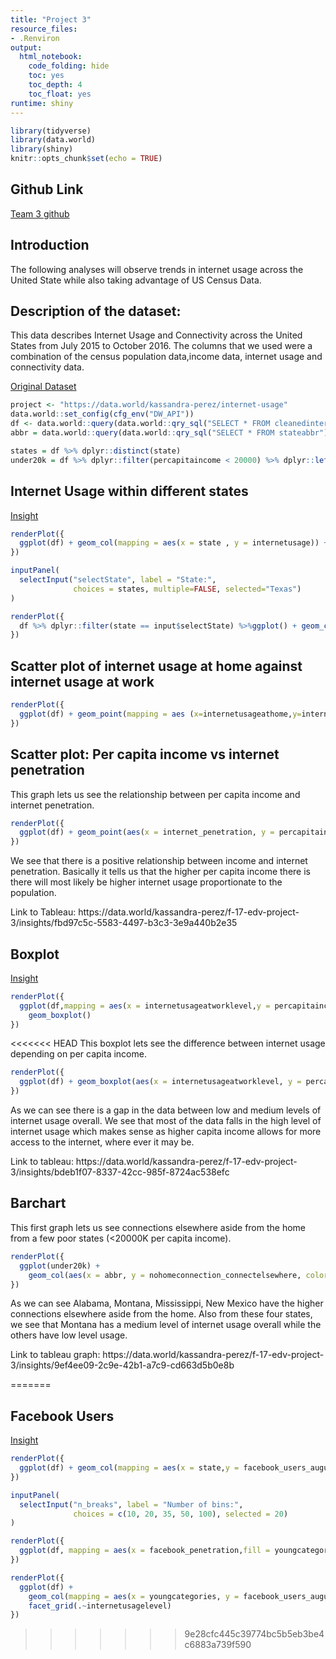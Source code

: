```yaml
---
title: "Project 3"
resource_files:
- .Renviron
output:
  html_notebook:
    code_folding: hide
    toc: yes
    toc_depth: 4
    toc_float: yes
runtime: shiny
---
```



```r
library(tidyverse)
library(data.world)
library(shiny)
knitr::opts_chunk$set(echo = TRUE)
```

## **Github Link** 
[Team 3 github](https://github.com/omar-olivarez/F17eDVProject3)

## **Introduction** 

The following analyses will observe trends in internet usage across the United State while also taking advantage of US Census Data.

## **Description of the dataset:** 
This data describes Internet Usage and Connectivity across the United States from July 2015 to October 2016. The columns that we used were a combination of the census population data,income data, internet usage and connectivity data.

[Original Dataset](http://www.governing.com/gov-data/internet-usage-by-state.html)

```r
project <- "https://data.world/kassandra-perez/internet-usage"
data.world::set_config(cfg_env("DW_API"))
df <- data.world::query(data.world::qry_sql("SELECT * FROM cleanedinternetusagebystate"), dataset = project)
abbr = data.world::query(data.world::qry_sql("SELECT * FROM stateabbr"), dataset = project)

states = df %>% dplyr::distinct(state)
under20k = df %>% dplyr::filter(percapitaincome < 20000) %>% dplyr::left_join(abbr, by = c("state" = "statename"))
```

## Internet Usage within different states

[Insight](https://data.world/kassandra-perez/f-17-edv-project-3/insights?anchor=https%3A%2F%2Fmedia.data.world%2Fy1DGViqGQDOAP3D6sAFm_image.png&id=7408d8f8-1973-45c5-b62a-06bc68370c1d&source=sb)

```r
renderPlot({
  ggplot(df) + geom_col(mapping = aes(x = state , y = internetusage)) + theme(axis.text.x = element_text(angle = 90, hjust = 1)) 
})

```

```r

inputPanel(
  selectInput("selectState", label = "State:",
              choices = states, multiple=FALSE, selected="Texas")
)

renderPlot({
  df %>% dplyr::filter(state == input$selectState) %>%ggplot() + geom_col(mapping = aes(x = state, y = internetusage,fill=internetusagelevel))
})

```

## Scatter plot of internet usage at home against internet usage at work

```r

renderPlot({
  ggplot(df) + geom_point(mapping = aes (x=internetusageathome,y=internetusageatwork))
})

```

## Scatter plot: Per capita income vs internet penetration
This graph lets us see the relationship between per capita income and internet penetration.
```r
renderPlot({
  ggplot(df) + geom_point(aes(x = internet_penetration, y = percapitaincome))
})
```

We see that there is a positive relationship between income and internet penetration. Basically it tells us that the higher per capita income there is there will most likely be higher internet usage proportionate to the population. 

Link to Tableau: https://data.world/kassandra-perez/f-17-edv-project-3/insights/fbd97c5c-5583-4497-b3c3-3e9a440b2e35

## Boxplot 

[Insight](https://data.world/kassandra-perez/f-17-edv-project-3/insights/bdeb1f07-8337-42cc-985f-8724ac538efc)

```r
renderPlot({
  ggplot(df,mapping = aes(x = internetusageatworklevel,y = percapitaincome)) +
    geom_boxplot() 
})

```

<<<<<<< HEAD
This boxplot lets see the difference between internet usage depending on per capita income.
```r
renderPlot({
  ggplot(df) + geom_boxplot(aes(x = internetusageatworklevel, y = percapitaincome))
})
```

As we can see there is a gap in the data between low and medium levels of internet usage overall. We see that most of the data falls in the high level of internet usage which makes sense as higher capita income allows for more access to the internet, where ever it may be.

Link to tableau: https://data.world/kassandra-perez/f-17-edv-project-3/insights/bdeb1f07-8337-42cc-985f-8724ac538efc

## Barchart 
This first graph lets us see connections elsewhere aside from the home from a few poor states (<20000K per capita income).

```r
renderPlot({
  ggplot(under20k) + 
    geom_col(aes(x = abbr, y = nohomeconnection_connectelsewhere, color = internetusagelevel))
})
```

As we can see Alabama, Montana, Mississippi, New Mexico have the higher connections elsewhere aside from the home. Also from these four states, we see that Montana has a medium level of internet usage overall while the others have low level usage.

Link to tableau graph: https://data.world/kassandra-perez/f-17-edv-project-3/insights/9ef4ee09-2c9e-42b1-a7c9-cd663d5b0e8b

=======

## Facebook Users
[Insight](https://data.world/kassandra-perez/f-17-edv-project-3/insights?anchor=https%3A%2F%2Fmedia.data.world%2FvB011VwSQWe3P8wAjGvs_FB%2520Penetration.png&id=cd9940c0-de7e-4c62-886b-3cc94612fb9f&source=sb)

```r
renderPlot({
  ggplot(df) + geom_col(mapping = aes(x = state,y = facebook_users_august_2010, fill = internetusagelevel)) + theme(axis.text.x = element_text(angle = 90, hjust = 1)) 
})

```

```r

inputPanel(
  selectInput("n_breaks", label = "Number of bins:",
              choices = c(10, 20, 35, 50, 100), selected = 20)
)

renderPlot({
  ggplot(df, mapping = aes(x = facebook_penetration,fill = youngcategories)) + geom_histogram(bins=input$n_breaks)
})

```

```r
renderPlot({
  ggplot(df) + 
    geom_col(mapping = aes(x = youngcategories, y = facebook_users_august_2010, fill = youngcategories)) +
    facet_grid(.~internetusagelevel)
})

```
>>>>>>> 9e28cfc445c39774bc5b5eb3be4c6883a739f590
